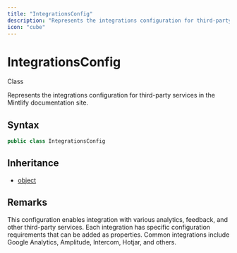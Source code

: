 ```yaml
---
title: "IntegrationsConfig"
description: "Represents the integrations configuration for third-party services in the Mintlify documentation site."
icon: "cube"
---
```


# IntegrationsConfig

<Badge variant="outline">Class</Badge>

Represents the integrations configuration for third-party services in the Mintlify documentation site.

## Syntax

```csharp
public class IntegrationsConfig
```

## Inheritance

- [object](https://learn.microsoft.com/dotnet/api/system.object)

## Remarks

This configuration enables integration with various analytics, feedback, and other third-party
services. Each integration has specific configuration requirements that can be added as properties.
Common integrations include Google Analytics, Amplitude, Intercom, Hotjar, and others.

